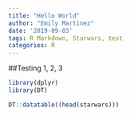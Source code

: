```yaml
---
title: "Hello World"
author: "Emily Martinez"
date: '2019-09-03'
tags: R Markdown, Starwars, test
categories: R
---
```


##Testing 1, 2, 3

```r
library(dplyr)
library(DT)
```

```r
DT::datatable((head(starwars)))
```


